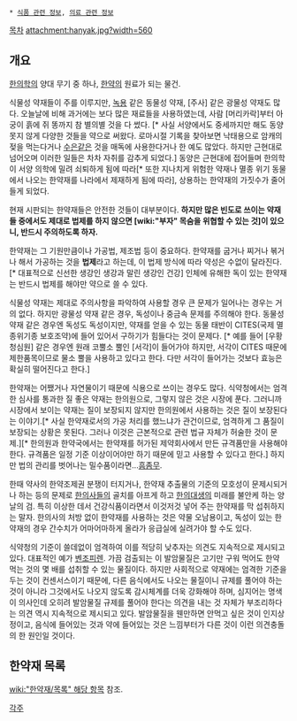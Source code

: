  * [[식품 관련 정보]], [[의료 관련 정보]]

[[목차]]
attachment:hanyak.jpg?width=560

== 개요 ==
[[한의학]]의 양대 무기 중 하나, [[한약]]의 원료가 되는 물건.

식물성 약재들이 주를 이루지만, [[녹용]] 같은 동물성 약재, [주사] 같은 광물성 약재도 많다. 오늘날에 비해 과거에는 보다 많은 재료들을 사용하였는데, 사람 [머리카락]부터 아궁이 흙에 쥐 똥까지 참 별의별 것을 다 썼다. [* 사실 서양에서도 중세까지만 해도 동양 못지 않게 다양한 것들을 약으로 써왔다. 로마시절 기록을 찾아보면 낙태용으로 암캐의 젖을 먹는다거나 [[수은]]같은 것을 매독에 사용한다거나 한 예도 많았다. 하지만 근현대로 넘어오며 이러한 일들은 차차 자취를 감추게 되었다.] 동양은 근현대에 접어들며 한의학이 서양 의학에 밀려 쇠퇴하게 됨에 따라[* 또한 지나치게 위험한 약재나 멸종 위기 동물에서 나오는 한약재를 나라에서 제재하게 됨에 따라], 상용하는 한약재의 가짓수가 줄어들게 되었다.

현재 시판되는 한약재들은 안전한 것들이 대부분이다. '''하지만 많은 빈도로 쓰이는 약재들 중에서도 제대로 법제를 하지 않으면 [wiki:"부자" 목숨을 위협할 수 있는 것]이 있으니, 반드시 주의하도록 하자.'''

한약재는 그 기원만큼이나 가공법, 제조법 등이 중요하다. 한약재를 굽거나 찌거나 볶거나 해서 가공하는 것을 '''법제'''라고 하는데, 이 법제 방식에 따라 약성은 수없이 달라진다.[* 대표적으로 신선한 생강인 생강과 말린 생강인 건강] 인체에 유해한 독이 있는 한약재는 반드시 법제를 해야만 약으로 쓸 수 있다.

식물성 약재는 제대로 주의사항을 파악하여 사용할 경우 큰 문제가 일어나는 경우는 거의 없다. 하지만 광물성 약재 같은 경우, 독성이나 중금속 문제를 주의해야 한다. 동물성 약재 같은 경우엔 독성도 독성이지만, 약재를 얻을 수 있는 동물 태반이 CITES(국제 멸종위기종 보호조약)에 들어 있어서 구하기가 힘들다는 것이 문제다. [* 예를 들어 [우황청심원] 같은 경우엔 원래 코뿔소 뿔인 [서각]이 들어가야 하지만, 서각이 CITES 때문에 제한품목이므로 물소 뿔을 사용하고 있다고 한다. 다만 서각이 들어가는 것보다 효능은 확실히 떨어진다고 한다.]

한약재는 어쨌거나 자연물이기 때문에 식용으로 쓰이는 경우도 많다. 식약청에서는 엄격한 심사를 통과한 질 좋은 약재는 한의원으로, 그렇지 않은 것은 시장에 푼다. 그러니까 시장에서 보이는 약재는 질이 보장되지 않지만 한의원에서 사용하는 것은 질이 보장된다는 이야기.[* 사실 한약재로서의 가공 처리를 했느냐가 관건이므로, 엄격하게 그 품질이 보장되는 상황은 못된다. 그러나 이것은 근본적으로 관련 법규 자체가 허술한 것이 문제.][* 한의원과 한약국에서는 한약재를 허가된 제약회사에서 만든 규격품만을 사용해야 한다. 규격품은 일정 기준 이상이어야만 하기 때문에 믿고 사용할 수 있다고 한다.] 하지만 법의 관리를 벗어나는 밀수품이라면...[[흠좀무]].

한때 약사의 한약조제권 분쟁이 터지거나, 한약재 추출물의 기준의 모호성이 문제시되거나 하는 등의 문제로 [[한의사]]들의 골치를 아프게 하고 [[한의대생]]의 미래를 불안케 하는 양날의 검. 특히 이상한 데서 건강식품이라면서 이것저것 넣어 주는 한약재를 막 섭취하지는 말자. 한의사의 처방 없이 한약재를 사용하는 것은 약물 오남용이고, 독성이 있는 한약재의 경우 간수치가 어마어마하게 올라가 응급실에 실려가야 할 수도 있다.

식약청의 기준이 쓸데없이 엄격하여 이를 적당히 낮추자는 의견도 지속적으로 제시되고 있다. 대표적인 예가 [[벤조피렌]]. 가끔 검출되는 이 발암물질은 고기만 구워 먹어도 한약 먹는 것의 몇 배를 섭취할 수 있는 물질이다. 하지만 사회적으로 약재에는 엄격한 기준을 두는 것이 컨센서스이기 때문에, 다른 음식에서도 나오는 물질이니 규제를 풀어야 하는 것이 아니라 그것에서도 나오지 않도록 감시체계를 더욱 강화해야 하며, 심지어는 명색이 의사인데 오히려 발암물질 규제를 풀어야 한다는 의견을 내는 것 자체가 부조리하다는 의견 역시 지속적으로 제시되고 있다. 발암물질을 웬만하면 안먹고 싶은 것이 인지상정이고, 음식에 들어있는 것과 약에 들어있는 것은 느낌부터가 다른 것이 이런 의견충돌의 한 원인일 것이다.

== 한약재 목록 ==
[[wiki:"한약재/목록" 해당 항목]] 참조.

[[각주]]
